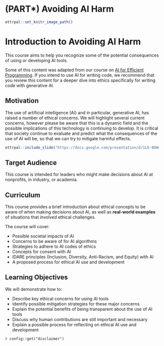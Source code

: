 
# (PART\*) Avoiding AI Harm {-}

```r
ottrpal::set_knitr_image_path()
```

# Introduction to Avoiding AI Harm

This course aims to help you recognize some of the potential consequences of using or developing AI tools.

Some of this content was adapted from our course on [AI for Efficient Programming](https://hutchdatascience.org/AI_for_Efficient_Programming/ethics-of-using-ai.html). If you intend to use AI for writing code, we recommend that you review this content for a deeper dive into ethics specifically for writing code with generative AI. 

## Motivation

The use of artificial intelligence (AI) and in particular, generative AI, has raised a number of ethical concerns. We will highlight several current concerns, however please be aware that this is a dynamic field and the possible implications of this technology is continuing to develop. It is critical that society continue to evaluate and predict what the consequences of the use of AI will be, so that we can try to mitigate harmful effects.

```r
ottrpal::include_slide("https://docs.google.com/presentation/d/1L6-8DWn028c1o0p9gwXmz90BRcy_PjPqb683nbk1gHQ/edit#slide=id.g263a8b2455e_0_0")
```

## Target Audience  

This course is intended for leaders who might make decisions about AI at nonprofits, in industry, or academia. 

## Curriculum  

This course provides a brief introduction about ethical concepts to be aware of when making decisions about AI, as well as **real-world examples** of situations that involved ethical challenges. 

The course will cover:

- Possible societal impacts of AI 
- Concerns to be aware of for AI algorithms
- Strategies to adhere to AI codes of ethics
- Concepts for consent with AI
- IDARE principles (Inclusion, Diversity, Anti-Racism, and Equity) with AI 
- A proposed process for ethical AI use and development

## Learning Objectives

We will demonstrate how to:

- Describe key ethical concerns for using AI tools
- Identify possible mitigation strategies for these major concerns
- Explain the potential benefits of being transparent about the use of AI tools
- Discuss why human contributions are still important and necessary 
- Explain a possible process for reflecting on ethical AI use and development

<div class = disclaimer>
`r config::get("disclaimer")`
</div>
